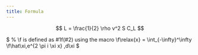 ```yaml
---
title: Formula
---
```

$$
L = \frac{1}{2} \rho v^2 S C_L
$$


$
% \f is defined as #1f(#2) using the macro
\f\relax{x} = \int_{-\infty}^\infty
    \f\hat\xi\,e^{2 \pi i \xi x}
    \,d\xi
$